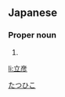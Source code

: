 ==Japanese==
{{ja-kanjitab|立|彦}}

===Proper noun===
{{ja-pos|proper|たつひこ}}

# {{given name|male|lang=ja}}

[[Category:Japanese male given names|たつひこ]]

[[li:立彦]]